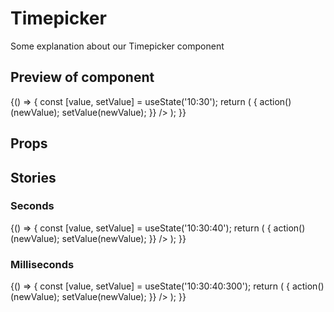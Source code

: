 
<Meta title="Timepicker" component={Timepicker} />

# Timepicker

Some explanation about our Timepicker component

## Preview of component

<Preview>
	<Story name='Base'>
		{() => {
			const [value, setValue] = useState('10:30');
			return (
				<Timepicker
					id="time"
					value={value}
					onChange={(newValue) => {
						action()(newValue);
						setValue(newValue);
					}}
				/>
			);
		}}
	</Story>
</Preview>

## Props

<Props of={Timepicker} />

## Stories

### Seconds

<Preview>
	<Story name="Seconds">
		{() => {
			const [value, setValue] = useState('10:30:40');
			return (
				<Timepicker
					id="time"
					secondStep={10}
					value={value}
					onChange={(newValue) => {
						action()(newValue);
						setValue(newValue);
					}}
				/>
			);
		}}
	</Story>
</Preview>

### Milliseconds

<Preview>
	<Story name="Milliseconds">
		{() => {
			const [value, setValue] = useState('10:30:40:300');
			return (
				<Timepicker
					id="time"
					secondStep={10}
					millisecondStep={100}
					value={value}
					onChange={(newValue) => {
						action()(newValue);
						setValue(newValue);
					}}
				/>
			);
		}}
	</Story>
</Preview>
